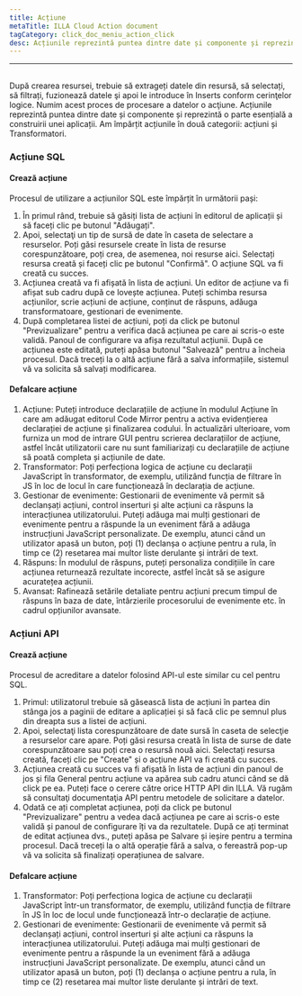 ```yaml
---
title: Acțiune
metaTitle: ILLA Cloud Action document
tagCategory: click_doc_meniu_action_click
desc: Acțiunile reprezintă puntea dintre date și componente și reprezintă o parte esențială a construirii unei aplicații.
---
```


* * *

## <Heading hidden>Interogare</Heading>

După crearea resursei, trebuie să extrageți datele din resursă, să selectați, să filtrați, fuzionează datele şi apoi le introduce în Inserts conform cerinţelor logice. Numim acest proces de procesare a datelor o acţiune. Acțiunile reprezintă puntea dintre date și componente și reprezintă o parte esențială a construirii unei aplicații. Am împărțit acțiunile în două categorii: acțiuni și Transformatori.

### Acțiune SQL

#### Crează acțiune

Procesul de utilizare a acțiunilor SQL este împărțit în următorii pași:

1.  În primul rând, trebuie să găsiți lista de acțiuni în editorul de aplicații și să faceți clic pe butonul "Adăugați".
2.  Apoi, selectaţi un tip de sursă de date în caseta de selectare a resurselor. Poți găsi resursele create în lista de resurse corespunzătoare, poți crea, de asemenea, noi resurse aici. Selectați resursa creată și faceți clic pe butonul "Confirmă". O acțiune SQL va fi creată cu succes.
3.  Acțiunea creată va fi afișată în lista de acțiuni. Un editor de acțiune va fi afișat sub cadru după ce lovește acțiunea. Puteți schimba resursa acțiunilor, scrie acțiuni de acțiune, conținut de răspuns, adăuga transformatoare, gestionari de evenimente.
4.  După completarea listei de acțiuni, poți da click pe butonul "Previzualizare" pentru a verifica dacă acțiunea pe care ai scris-o este validă. Panoul de configurare va afișa rezultatul acțiunii. După ce acțiunea este editată, puteți apăsa butonul "Salvează" pentru a încheia procesul. Dacă treceți la o altă acțiune fără a salva informațiile, sistemul vă va solicita să salvați modificarea.

#### Defalcare acțiune

1.  Acțiune: Puteți introduce declarațiile de acțiune în modulul Acțiune în care am adăugat editorul Code Mirror pentru a activa evidențierea declarației de acțiune și finalizarea codului. În actualizări ulterioare, vom furniza un mod de intrare GUI pentru scrierea declarațiilor de acțiune, astfel încât utilizatorii care nu sunt familiarizați cu declarațiile de acțiune să poată completa și acțiunile de date.
2.  Transformator: Poți perfecționa logica de acțiune cu declarații JavaScript în transformator, de exemplu, utilizând funcția de filtrare în JS în loc de locul în care funcționează în declarația de acțiune.
3.  Gestionar de evenimente: Gestionarii de evenimente vă permit să declanșați acțiuni, control inserturi și alte acțiuni ca răspuns la interacțiunea utilizatorului. Puteți adăuga mai mulți gestionari de evenimente pentru a răspunde la un eveniment fără a adăuga instrucțiuni JavaScript personalizate. De exemplu, atunci când un utilizator apasă un buton, poți (1) declanșa o acțiune pentru a rula, în timp ce (2) resetarea mai multor liste derulante și intrări de text.
4.  Răspuns: În modulul de răspuns, puteți personaliza condițiile în care acțiunea returnează rezultate incorecte, astfel încât să se asigure acuratețea acțiunii.
5.  Avansat: Rafinează setările detaliate pentru acțiuni precum timpul de răspuns în baza de date, întârzierile procesorului de evenimente etc. în cadrul opțiunilor avansate.

### Acțiuni API

#### Crează acțiune

Procesul de acreditare a datelor folosind API-ul este similar cu cel pentru SQL.

1.  Primul: utilizatorul trebuie să găsească lista de acțiuni în partea din stânga jos a paginii de editare a aplicației și să facă clic pe semnul plus din dreapta sus a listei de acțiuni.
2.  Apoi, selectaţi lista corespunzătoare de date sursă în caseta de selecţie a resurselor care apare. Poți găsi resursa creată în lista de surse de date corespunzătoare sau poți crea o resursă nouă aici. Selectați resursa creată, faceți clic pe "Create" și o acțiune API va fi creată cu succes.
3.  Acțiunea creată cu succes va fi afișată în lista de acțiuni din panoul de jos și fila General pentru acțiune va apărea sub cadru atunci când se dă click pe ea. Puteți face o cerere către orice HTTP API din ILLA. Vă rugăm să consultaţi documentaţia API pentru metodele de solicitare a datelor.
4.  Odată ce ați completat acțiunea, poți da click pe butonul "Previzualizare" pentru a vedea dacă acțiunea pe care ai scris-o este validă și panoul de configurare îți va da rezultatele. După ce ați terminat de editat acțiunea dvs., puteți apăsa pe Salvare și ieșire pentru a termina procesul. Dacă treceți la o altă operație fără a salva, o fereastră pop-up vă va solicita să finalizați operațiunea de salvare.

#### Defalcare acțiune

1.  Transformator: Poți perfecționa logica de acțiune cu declarații JavaScript într-un transformator, de exemplu, utilizând funcția de filtrare în JS în loc de locul unde funcționează într-o declarație de acțiune.
2.  Gestionari de evenimente: Gestionarii de evenimente vă permit să declanșați acțiuni, control inserturi și alte acțiuni ca răspuns la interacțiunea utilizatorului. Puteți adăuga mai mulți gestionari de evenimente pentru a răspunde la un eveniment fără a adăuga instrucțiuni JavaScript personalizate. De exemplu, atunci când un utilizator apasă un buton, poți (1) declanșa o acțiune pentru a rula, în timp ce (2) resetarea mai multor liste derulante și intrări de text.
